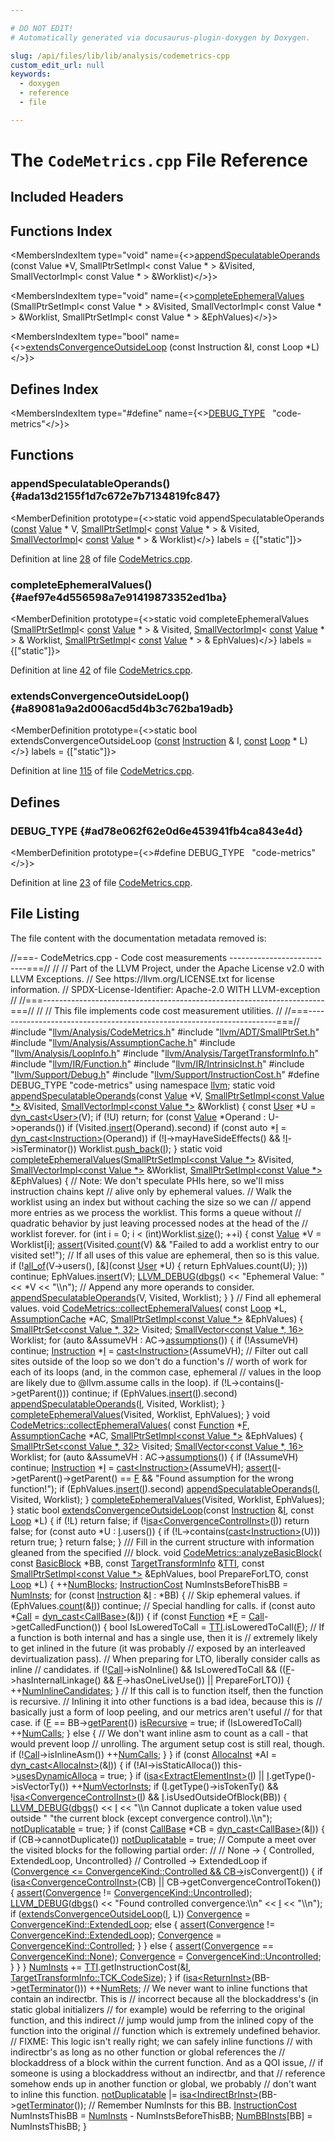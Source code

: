 ```yaml
---

# DO NOT EDIT!
# Automatically generated via docusaurus-plugin-doxygen by Doxygen.

slug: /api/files/lib/lib/analysis/codemetrics-cpp
custom_edit_url: null
keywords:
  - doxygen
  - reference
  - file

---
```





# The `CodeMetrics.cpp` File Reference

<DoxygenPage pluginConfig={pluginConfig}>



## Included Headers

<IncludesList>
<IncludesListItem
  filePath="llvm/Analysis/CodeMetrics.h"
  permalink="/docs/api/files/include/include/llvm/include/llvm/analysis/codemetrics-h"
  isLocal="true" />
<IncludesListItem
  filePath="llvm/ADT/SmallPtrSet.h"
  permalink="/docs/api/files/include/include/llvm/include/llvm/adt/smallptrset-h"
  isLocal="true" />
<IncludesListItem
  filePath="llvm/Analysis/AssumptionCache.h"
  permalink="/docs/api/files/include/include/llvm/include/llvm/analysis/assumptioncache-h"
  isLocal="true" />
<IncludesListItem
  filePath="llvm/Analysis/LoopInfo.h"
  permalink="/docs/api/files/include/include/llvm/include/llvm/analysis/loopinfo-h"
  isLocal="true" />
<IncludesListItem
  filePath="llvm/Analysis/TargetTransformInfo.h"
  permalink="/docs/api/files/include/include/llvm/include/llvm/analysis/targettransforminfo-h"
  isLocal="true" />
<IncludesListItem
  filePath="llvm/IR/Function.h"
  permalink="/docs/api/files/include/include/llvm/include/llvm/ir/function-h"
  isLocal="true" />
<IncludesListItem
  filePath="llvm/IR/IntrinsicInst.h"
  permalink="/docs/api/files/include/include/llvm/include/llvm/ir/intrinsicinst-h"
  isLocal="true" />
<IncludesListItem
  filePath="llvm/Support/Debug.h"
  permalink="/docs/api/files/include/include/llvm/include/llvm/support/debug-h"
  isLocal="true" />
<IncludesListItem
  filePath="llvm/Support/InstructionCost.h"
  permalink="/docs/api/files/include/include/llvm/include/llvm/support/instructioncost-h"
  isLocal="true" />
</IncludesList>

## Functions Index

<MembersIndex>

<MembersIndexItem
  type="void"
  name={<><a href="#ada13d2155f1d7c672e7b7134819fc847">appendSpeculatableOperands</a> (const Value &#42;V, SmallPtrSetImpl&lt; const Value &#42; &gt; &amp;Visited, SmallVectorImpl&lt; const Value &#42; &gt; &amp;Worklist)</>}>
</MembersIndexItem>

<MembersIndexItem
  type="void"
  name={<><a href="#aef97e4d556598a7e91419873352ed1ba">completeEphemeralValues</a> (SmallPtrSetImpl&lt; const Value &#42; &gt; &amp;Visited, SmallVectorImpl&lt; const Value &#42; &gt; &amp;Worklist, SmallPtrSetImpl&lt; const Value &#42; &gt; &amp;EphValues)</>}>
</MembersIndexItem>

<MembersIndexItem
  type="bool"
  name={<><a href="#a89081a9a2d006acd5d4b3c762ba19adb">extendsConvergenceOutsideLoop</a> (const Instruction &amp;I, const Loop &#42;L)</>}>
</MembersIndexItem>

</MembersIndex>

## Defines Index

<MembersIndex>

<MembersIndexItem
  type="#define"
  name={<><a href="#ad78e062f62e0d6e453941fb4ca843e4d">DEBUG&#95;TYPE</a>&nbsp;&nbsp;&nbsp;&quot;code-metrics&quot;</>}>
</MembersIndexItem>

</MembersIndex>


<SectionDefinition>

## Functions

### appendSpeculatableOperands() {#ada13d2155f1d7c672e7b7134819fc847}

<MemberDefinition
  prototype={<>static void appendSpeculatableOperands (<a href="/docs/api/files/lib/lib/target/lib/target/aarch64/aarch64promoteconstant-cpp/#a90f8350fecae261c25be85d38b451bff">const</a> <a href="/docs/api/classes/llvm/value">Value</a> &#42; V, <a href="/docs/api/classes/llvm/smallptrsetimpl">SmallPtrSetImpl</a>&lt; <a href="/docs/api/files/lib/lib/target/lib/target/aarch64/aarch64promoteconstant-cpp/#a90f8350fecae261c25be85d38b451bff">const</a> <a href="/docs/api/classes/llvm/value">Value</a> &#42; &gt; &amp; Visited, <a href="/docs/api/classes/llvm/smallvectorimpl">SmallVectorImpl</a>&lt; <a href="/docs/api/files/lib/lib/target/lib/target/aarch64/aarch64promoteconstant-cpp/#a90f8350fecae261c25be85d38b451bff">const</a> <a href="/docs/api/classes/llvm/value">Value</a> &#42; &gt; &amp; Worklist)</>}
  labels = {["static"]}>

Definition at line <a href="#l00028">28</a> of file <a href="/docs/api/files/lib/lib/analysis/codemetrics-cpp">CodeMetrics.cpp</a>.
</MemberDefinition>

### completeEphemeralValues() {#aef97e4d556598a7e91419873352ed1ba}

<MemberDefinition
  prototype={<>static void completeEphemeralValues (<a href="/docs/api/classes/llvm/smallptrsetimpl">SmallPtrSetImpl</a>&lt; <a href="/docs/api/files/lib/lib/target/lib/target/aarch64/aarch64promoteconstant-cpp/#a90f8350fecae261c25be85d38b451bff">const</a> <a href="/docs/api/classes/llvm/value">Value</a> &#42; &gt; &amp; Visited, <a href="/docs/api/classes/llvm/smallvectorimpl">SmallVectorImpl</a>&lt; <a href="/docs/api/files/lib/lib/target/lib/target/aarch64/aarch64promoteconstant-cpp/#a90f8350fecae261c25be85d38b451bff">const</a> <a href="/docs/api/classes/llvm/value">Value</a> &#42; &gt; &amp; Worklist, <a href="/docs/api/classes/llvm/smallptrsetimpl">SmallPtrSetImpl</a>&lt; <a href="/docs/api/files/lib/lib/target/lib/target/aarch64/aarch64promoteconstant-cpp/#a90f8350fecae261c25be85d38b451bff">const</a> <a href="/docs/api/classes/llvm/value">Value</a> &#42; &gt; &amp; EphValues)</>}
  labels = {["static"]}>

Definition at line <a href="#l00042">42</a> of file <a href="/docs/api/files/lib/lib/analysis/codemetrics-cpp">CodeMetrics.cpp</a>.
</MemberDefinition>

### extendsConvergenceOutsideLoop() {#a89081a9a2d006acd5d4b3c762ba19adb}

<MemberDefinition
  prototype={<>static bool extendsConvergenceOutsideLoop (<a href="/docs/api/files/lib/lib/target/lib/target/aarch64/aarch64promoteconstant-cpp/#a90f8350fecae261c25be85d38b451bff">const</a> <a href="/docs/api/classes/llvm/instruction">Instruction</a> &amp; I, <a href="/docs/api/files/lib/lib/target/lib/target/aarch64/aarch64promoteconstant-cpp/#a90f8350fecae261c25be85d38b451bff">const</a> <a href="/docs/api/classes/llvm/loop">Loop</a> &#42; L)</>}
  labels = {["static"]}>

Definition at line <a href="#l00115">115</a> of file <a href="/docs/api/files/lib/lib/analysis/codemetrics-cpp">CodeMetrics.cpp</a>.
</MemberDefinition>

</SectionDefinition>

<SectionDefinition>

## Defines

### DEBUG&#95;TYPE {#ad78e062f62e0d6e453941fb4ca843e4d}

<MemberDefinition
  prototype={<>#define DEBUG&#95;TYPE&nbsp;&nbsp;&nbsp;&quot;code-metrics&quot;</>}>

Definition at line <a href="#l00023">23</a> of file <a href="/docs/api/files/lib/lib/analysis/codemetrics-cpp">CodeMetrics.cpp</a>.
</MemberDefinition>

</SectionDefinition>

## File Listing

The file content with the documentation metadata removed is:

<ProgramListing>

<Link id="l00001" /><CodeLine lineNumber="1"><span class="doxyHighlightComment">//===- CodeMetrics.cpp - Code cost measurements ---------------------------===//</span></CodeLine>
<Link id="l00002" /><CodeLine lineNumber="2"><span class="doxyHighlightComment">//</span></CodeLine>
<Link id="l00003" /><CodeLine lineNumber="3"><span class="doxyHighlightComment">// Part of the LLVM Project, under the Apache License v2.0 with LLVM Exceptions.</span></CodeLine>
<Link id="l00004" /><CodeLine lineNumber="4"><span class="doxyHighlightComment">// See https://llvm.org/LICENSE.txt for license information.</span></CodeLine>
<Link id="l00005" /><CodeLine lineNumber="5"><span class="doxyHighlightComment">// SPDX-License-Identifier: Apache-2.0 WITH LLVM-exception</span></CodeLine>
<Link id="l00006" /><CodeLine lineNumber="6"><span class="doxyHighlightComment">//</span></CodeLine>
<Link id="l00007" /><CodeLine lineNumber="7"><span class="doxyHighlightComment">//===----------------------------------------------------------------------===//</span></CodeLine>
<Link id="l00008" /><CodeLine lineNumber="8"><span class="doxyHighlightComment">//</span></CodeLine>
<Link id="l00009" /><CodeLine lineNumber="9"><span class="doxyHighlightComment">// This file implements code cost measurement utilities.</span></CodeLine>
<Link id="l00010" /><CodeLine lineNumber="10"><span class="doxyHighlightComment">//</span></CodeLine>
<Link id="l00011" /><CodeLine lineNumber="11"><span class="doxyHighlightComment">//===----------------------------------------------------------------------===//</span></CodeLine>
<Link id="l00012" /><CodeLine lineNumber="12"></CodeLine>
<Link id="l00013" /><CodeLine lineNumber="13"><span class="doxyHighlightPreprocessor">#include &quot;<a href="/docs/api/files/include/include/llvm/include/llvm/analysis/codemetrics-h">llvm/Analysis/CodeMetrics.h</a>&quot;</span></CodeLine>
<Link id="l00014" /><CodeLine lineNumber="14"><span class="doxyHighlightPreprocessor">#include &quot;<a href="/docs/api/files/include/include/llvm/include/llvm/adt/smallptrset-h">llvm/ADT/SmallPtrSet.h</a>&quot;</span></CodeLine>
<Link id="l00015" /><CodeLine lineNumber="15"><span class="doxyHighlightPreprocessor">#include &quot;<a href="/docs/api/files/include/include/llvm/include/llvm/analysis/assumptioncache-h">llvm/Analysis/AssumptionCache.h</a>&quot;</span></CodeLine>
<Link id="l00016" /><CodeLine lineNumber="16"><span class="doxyHighlightPreprocessor">#include &quot;<a href="/docs/api/files/include/include/llvm/include/llvm/analysis/loopinfo-h">llvm/Analysis/LoopInfo.h</a>&quot;</span></CodeLine>
<Link id="l00017" /><CodeLine lineNumber="17"><span class="doxyHighlightPreprocessor">#include &quot;<a href="/docs/api/files/include/include/llvm/include/llvm/analysis/targettransforminfo-h">llvm/Analysis/TargetTransformInfo.h</a>&quot;</span></CodeLine>
<Link id="l00018" /><CodeLine lineNumber="18"><span class="doxyHighlightPreprocessor">#include &quot;<a href="/docs/api/files/include/include/llvm/include/llvm/ir/function-h">llvm/IR/Function.h</a>&quot;</span></CodeLine>
<Link id="l00019" /><CodeLine lineNumber="19"><span class="doxyHighlightPreprocessor">#include &quot;<a href="/docs/api/files/include/include/llvm/include/llvm/ir/intrinsicinst-h">llvm/IR/IntrinsicInst.h</a>&quot;</span></CodeLine>
<Link id="l00020" /><CodeLine lineNumber="20"><span class="doxyHighlightPreprocessor">#include &quot;<a href="/docs/api/files/include/include/llvm/include/llvm/support/debug-h">llvm/Support/Debug.h</a>&quot;</span></CodeLine>
<Link id="l00021" /><CodeLine lineNumber="21"><span class="doxyHighlightPreprocessor">#include &quot;<a href="/docs/api/files/include/include/llvm/include/llvm/support/instructioncost-h">llvm/Support/InstructionCost.h</a>&quot;</span></CodeLine>
<Link id="l00022" /><CodeLine lineNumber="22"></CodeLine>
<Link id="l00023" /><CodeLine lineNumber="23" lineLink="#ad78e062f62e0d6e453941fb4ca843e4d"><span class="doxyHighlightPreprocessor">#define DEBUG&#95;TYPE &quot;code-metrics&quot;</span></CodeLine>
<Link id="l00024" /><CodeLine lineNumber="24"></CodeLine>
<Link id="l00025" /><CodeLine lineNumber="25"><span class="doxyHighlightKeyword">using namespace </span><span class="doxyHighlight"><a href="/docs/api/namespaces/llvm">llvm</a>;</span></CodeLine>
<Link id="l00026" /><CodeLine lineNumber="26"></CodeLine>
<Link id="l00027" /><CodeLine lineNumber="27"><span class="doxyHighlightKeyword">static</span><span class="doxyHighlight"> </span><span class="doxyHighlightKeywordType">void</span></CodeLine>
<Link id="l00028" /><CodeLine lineNumber="28" lineLink="#ada13d2155f1d7c672e7b7134819fc847"><span class="doxyHighlight"><a href="#ada13d2155f1d7c672e7b7134819fc847">appendSpeculatableOperands</a>(</span><span class="doxyHighlightKeyword">const</span><span class="doxyHighlight"> <a href="/docs/api/classes/llvm/value">Value</a> &#42;V,</span></CodeLine>
<Link id="l00029" /><CodeLine lineNumber="29"><span class="doxyHighlight">                           <a href="/docs/api/classes/llvm/smallptrsetimpl">SmallPtrSetImpl&lt;const Value &#42;&gt;</a> &amp;Visited,</span></CodeLine>
<Link id="l00030" /><CodeLine lineNumber="30"><span class="doxyHighlight">                           <a href="/docs/api/classes/llvm/smallvectorimpl">SmallVectorImpl&lt;const Value &#42;&gt;</a> &amp;Worklist) &#123;</span></CodeLine>
<Link id="l00031" /><CodeLine lineNumber="31"><span class="doxyHighlight">  </span><span class="doxyHighlightKeyword">const</span><span class="doxyHighlight"> <a href="/docs/api/classes/llvm/user">User</a> &#42;U = <a href="/docs/api/namespaces/llvm/#a22eeee01734061ac1b31ccd994c49eef">dyn&#95;cast&lt;User&gt;</a>(V);</span></CodeLine>
<Link id="l00032" /><CodeLine lineNumber="32"><span class="doxyHighlight">  </span><span class="doxyHighlightKeywordFlow">if</span><span class="doxyHighlight"> (!U)</span></CodeLine>
<Link id="l00033" /><CodeLine lineNumber="33"><span class="doxyHighlight">    </span><span class="doxyHighlightKeywordFlow">return</span><span class="doxyHighlight">;</span></CodeLine>
<Link id="l00034" /><CodeLine lineNumber="34"></CodeLine>
<Link id="l00035" /><CodeLine lineNumber="35"><span class="doxyHighlight">  </span><span class="doxyHighlightKeywordFlow">for</span><span class="doxyHighlight"> (</span><span class="doxyHighlightKeyword">const</span><span class="doxyHighlight"> <a href="/docs/api/classes/llvm/value">Value</a> &#42;Operand : U-&gt;operands())</span></CodeLine>
<Link id="l00036" /><CodeLine lineNumber="36"><span class="doxyHighlight">    </span><span class="doxyHighlightKeywordFlow">if</span><span class="doxyHighlight"> (Visited.<a href="/docs/api/classes/llvm/smallptrsetimpl/#a9d834ae3da8c62c2b668dada51335eb0">insert</a>(Operand).second)</span></CodeLine>
<Link id="l00037" /><CodeLine lineNumber="37"><span class="doxyHighlight">      </span><span class="doxyHighlightKeywordFlow">if</span><span class="doxyHighlight"> (</span><span class="doxyHighlightKeyword">const</span><span class="doxyHighlight"> </span><span class="doxyHighlightKeyword">auto</span><span class="doxyHighlight"> &#42;<a href="/docs/api/files/lib/lib/support/md5-cpp/#ac0eafdc9ee161b71e7af98af736952fd">I</a> = <a href="/docs/api/namespaces/llvm/#a22eeee01734061ac1b31ccd994c49eef">dyn&#95;cast&lt;Instruction&gt;</a>(Operand))</span></CodeLine>
<Link id="l00038" /><CodeLine lineNumber="38"><span class="doxyHighlight">        </span><span class="doxyHighlightKeywordFlow">if</span><span class="doxyHighlight"> (!<a href="/docs/api/files/lib/lib/support/md5-cpp/#ac0eafdc9ee161b71e7af98af736952fd">I</a>-&gt;mayHaveSideEffects() &amp;&amp; !<a href="/docs/api/files/lib/lib/support/md5-cpp/#ac0eafdc9ee161b71e7af98af736952fd">I</a>-&gt;isTerminator())</span></CodeLine>
<Link id="l00039" /><CodeLine lineNumber="39"><span class="doxyHighlight">          Worklist.<a href="/docs/api/classes/llvm/smallvectortemplatebase/#af42bfbc067df27c19ee2fc859df58799">push&#95;back</a>(<a href="/docs/api/files/lib/lib/support/md5-cpp/#ac0eafdc9ee161b71e7af98af736952fd">I</a>);</span></CodeLine>
<Link id="l00040" /><CodeLine lineNumber="40"><span class="doxyHighlight">&#125;</span></CodeLine>
<Link id="l00041" /><CodeLine lineNumber="41"></CodeLine>
<Link id="l00042" /><CodeLine lineNumber="42" lineLink="#aef97e4d556598a7e91419873352ed1ba"><span class="doxyHighlightKeyword">static</span><span class="doxyHighlight"> </span><span class="doxyHighlightKeywordType">void</span><span class="doxyHighlight"> <a href="#aef97e4d556598a7e91419873352ed1ba">completeEphemeralValues</a>(<a href="/docs/api/classes/llvm/smallptrsetimpl">SmallPtrSetImpl&lt;const Value &#42;&gt;</a> &amp;Visited,</span></CodeLine>
<Link id="l00043" /><CodeLine lineNumber="43"><span class="doxyHighlight">                                    <a href="/docs/api/classes/llvm/smallvectorimpl">SmallVectorImpl&lt;const Value &#42;&gt;</a> &amp;Worklist,</span></CodeLine>
<Link id="l00044" /><CodeLine lineNumber="44"><span class="doxyHighlight">                                    <a href="/docs/api/classes/llvm/smallptrsetimpl">SmallPtrSetImpl&lt;const Value &#42;&gt;</a> &amp;EphValues) &#123;</span></CodeLine>
<Link id="l00045" /><CodeLine lineNumber="45"><span class="doxyHighlight">  </span><span class="doxyHighlightComment">// Note: We don&#39;t speculate PHIs here, so we&#39;ll miss instruction chains kept</span></CodeLine>
<Link id="l00046" /><CodeLine lineNumber="46"><span class="doxyHighlight">  </span><span class="doxyHighlightComment">// alive only by ephemeral values.</span></CodeLine>
<Link id="l00047" /><CodeLine lineNumber="47"></CodeLine>
<Link id="l00048" /><CodeLine lineNumber="48"><span class="doxyHighlight">  </span><span class="doxyHighlightComment">// Walk the worklist using an index but without caching the size so we can</span></CodeLine>
<Link id="l00049" /><CodeLine lineNumber="49"><span class="doxyHighlight">  </span><span class="doxyHighlightComment">// append more entries as we process the worklist. This forms a queue without</span></CodeLine>
<Link id="l00050" /><CodeLine lineNumber="50"><span class="doxyHighlight">  </span><span class="doxyHighlightComment">// quadratic behavior by just leaving processed nodes at the head of the</span></CodeLine>
<Link id="l00051" /><CodeLine lineNumber="51"><span class="doxyHighlight">  </span><span class="doxyHighlightComment">// worklist forever.</span></CodeLine>
<Link id="l00052" /><CodeLine lineNumber="52"><span class="doxyHighlight">  </span><span class="doxyHighlightKeywordFlow">for</span><span class="doxyHighlight"> (</span><span class="doxyHighlightKeywordType">int</span><span class="doxyHighlight"> i = 0; i &lt; (int)Worklist.<a href="/docs/api/classes/llvm/smallvectortemplatecommon/#a1c479a8c434377c2b8cb056bdfdfc201">size</a>(); ++i) &#123;</span></CodeLine>
<Link id="l00053" /><CodeLine lineNumber="53"><span class="doxyHighlight">    </span><span class="doxyHighlightKeyword">const</span><span class="doxyHighlight"> <a href="/docs/api/classes/llvm/value">Value</a> &#42;V = Worklist&#91;i&#93;;</span></CodeLine>
<Link id="l00054" /><CodeLine lineNumber="54"></CodeLine>
<Link id="l00055" /><CodeLine lineNumber="55"><span class="doxyHighlight">    <a href="/docs/api/files/lib/lib/target/lib/target/amdgpu/silowercontrolflow-cpp/#a4868c5d81c5ccc98c47aeab6244346a0">assert</a>(Visited.<a href="/docs/api/classes/llvm/smallptrsetimpl/#a1f475b0df44ebd7169e720fa1bf9169e">count</a>(V) &amp;&amp;</span></CodeLine>
<Link id="l00056" /><CodeLine lineNumber="56"><span class="doxyHighlight">           </span><span class="doxyHighlightStringLiteral">&quot;Failed to add a worklist entry to our visited set!&quot;</span><span class="doxyHighlight">);</span></CodeLine>
<Link id="l00057" /><CodeLine lineNumber="57"></CodeLine>
<Link id="l00058" /><CodeLine lineNumber="58"><span class="doxyHighlight">    </span><span class="doxyHighlightComment">// If all uses of this value are ephemeral, then so is this value.</span></CodeLine>
<Link id="l00059" /><CodeLine lineNumber="59"><span class="doxyHighlight">    </span><span class="doxyHighlightKeywordFlow">if</span><span class="doxyHighlight"> (!<a href="/docs/api/namespaces/llvm/#a0d10fe510ced2849a8074fe81e5d04ce">all&#95;of</a>(V-&gt;users(), &#91;&amp;&#93;(</span><span class="doxyHighlightKeyword">const</span><span class="doxyHighlight"> <a href="/docs/api/classes/llvm/user">User</a> &#42;U) &#123; return EphValues.count(U); &#125;))</span></CodeLine>
<Link id="l00060" /><CodeLine lineNumber="60"><span class="doxyHighlight">      </span><span class="doxyHighlightKeywordFlow">continue</span><span class="doxyHighlight">;</span></CodeLine>
<Link id="l00061" /><CodeLine lineNumber="61"></CodeLine>
<Link id="l00062" /><CodeLine lineNumber="62"><span class="doxyHighlight">    EphValues.<a href="/docs/api/classes/llvm/smallptrsetimpl/#a9d834ae3da8c62c2b668dada51335eb0">insert</a>(V);</span></CodeLine>
<Link id="l00063" /><CodeLine lineNumber="63"><span class="doxyHighlight">    <a href="/docs/api/files/include/include/llvm/include/llvm/support/debug-h/#a196897517069dda1bdb549e24468f7d7">LLVM&#95;DEBUG</a>(<a href="/docs/api/namespaces/llvm/#a7c46c742c31be54870e2038048e6b391">dbgs</a>() &lt;&lt; </span><span class="doxyHighlightStringLiteral">&quot;Ephemeral Value: &quot;</span><span class="doxyHighlight"> &lt;&lt; &#42;V &lt;&lt; </span><span class="doxyHighlightStringLiteral">&quot;\\n&quot;</span><span class="doxyHighlight">);</span></CodeLine>
<Link id="l00064" /><CodeLine lineNumber="64"></CodeLine>
<Link id="l00065" /><CodeLine lineNumber="65"><span class="doxyHighlight">    </span><span class="doxyHighlightComment">// Append any more operands to consider.</span></CodeLine>
<Link id="l00066" /><CodeLine lineNumber="66"><span class="doxyHighlight">    <a href="#ada13d2155f1d7c672e7b7134819fc847">appendSpeculatableOperands</a>(V, Visited, Worklist);</span></CodeLine>
<Link id="l00067" /><CodeLine lineNumber="67"><span class="doxyHighlight">  &#125;</span></CodeLine>
<Link id="l00068" /><CodeLine lineNumber="68"><span class="doxyHighlight">&#125;</span></CodeLine>
<Link id="l00069" /><CodeLine lineNumber="69"></CodeLine>
<Link id="l00070" /><CodeLine lineNumber="70"><span class="doxyHighlightComment">// Find all ephemeral values.</span></CodeLine>
<Link id="l00071" /><CodeLine lineNumber="71" lineLink="/docs/api/structs/llvm/codemetrics/#a7e174506b52ad46ea1f746a7f727d999"><span class="doxyHighlightKeywordType">void</span><span class="doxyHighlight"> <a href="/docs/api/structs/llvm/codemetrics/#a7e174506b52ad46ea1f746a7f727d999">CodeMetrics::collectEphemeralValues</a>(</span></CodeLine>
<Link id="l00072" /><CodeLine lineNumber="72"><span class="doxyHighlight">    </span><span class="doxyHighlightKeyword">const</span><span class="doxyHighlight"> <a href="/docs/api/classes/llvm/loop">Loop</a> &#42;L, <a href="/docs/api/classes/llvm/assumptioncache">AssumptionCache</a> &#42;AC,</span></CodeLine>
<Link id="l00073" /><CodeLine lineNumber="73"><span class="doxyHighlight">    <a href="/docs/api/classes/llvm/smallptrsetimpl">SmallPtrSetImpl&lt;const Value &#42;&gt;</a> &amp;EphValues) &#123;</span></CodeLine>
<Link id="l00074" /><CodeLine lineNumber="74"><span class="doxyHighlight">  <a href="/docs/api/classes/llvm/smallptrset">SmallPtrSet&lt;const Value &#42;, 32&gt;</a> Visited;</span></CodeLine>
<Link id="l00075" /><CodeLine lineNumber="75"><span class="doxyHighlight">  <a href="/docs/api/classes/llvm/smallvector">SmallVector&lt;const Value &#42;, 16&gt;</a> Worklist;</span></CodeLine>
<Link id="l00076" /><CodeLine lineNumber="76"></CodeLine>
<Link id="l00077" /><CodeLine lineNumber="77"><span class="doxyHighlight">  </span><span class="doxyHighlightKeywordFlow">for</span><span class="doxyHighlight"> (</span><span class="doxyHighlightKeyword">auto</span><span class="doxyHighlight"> &amp;AssumeVH : AC-&gt;<a href="/docs/api/classes/llvm/assumptioncache/#a6bc4a01d7ae02545172aaee110d4a01c">assumptions</a>()) &#123;</span></CodeLine>
<Link id="l00078" /><CodeLine lineNumber="78"><span class="doxyHighlight">    </span><span class="doxyHighlightKeywordFlow">if</span><span class="doxyHighlight"> (!AssumeVH)</span></CodeLine>
<Link id="l00079" /><CodeLine lineNumber="79"><span class="doxyHighlight">      </span><span class="doxyHighlightKeywordFlow">continue</span><span class="doxyHighlight">;</span></CodeLine>
<Link id="l00080" /><CodeLine lineNumber="80"><span class="doxyHighlight">    <a href="/docs/api/classes/llvm/instruction">Instruction</a> &#42;<a href="/docs/api/files/lib/lib/support/md5-cpp/#ac0eafdc9ee161b71e7af98af736952fd">I</a> = <a href="/docs/api/namespaces/llvm/#ac4fc845f5ed92de63cd4474f128f5fc5">cast&lt;Instruction&gt;</a>(AssumeVH);</span></CodeLine>
<Link id="l00081" /><CodeLine lineNumber="81"></CodeLine>
<Link id="l00082" /><CodeLine lineNumber="82"><span class="doxyHighlight">    </span><span class="doxyHighlightComment">// Filter out call sites outside of the loop so we don&#39;t do a function&#39;s</span></CodeLine>
<Link id="l00083" /><CodeLine lineNumber="83"><span class="doxyHighlight">    </span><span class="doxyHighlightComment">// worth of work for each of its loops (and, in the common case, ephemeral</span></CodeLine>
<Link id="l00084" /><CodeLine lineNumber="84"><span class="doxyHighlight">    </span><span class="doxyHighlightComment">// values in the loop are likely due to @llvm.assume calls in the loop).</span></CodeLine>
<Link id="l00085" /><CodeLine lineNumber="85"><span class="doxyHighlight">    </span><span class="doxyHighlightKeywordFlow">if</span><span class="doxyHighlight"> (!L-&gt;contains(<a href="/docs/api/files/lib/lib/support/md5-cpp/#ac0eafdc9ee161b71e7af98af736952fd">I</a>-&gt;getParent()))</span></CodeLine>
<Link id="l00086" /><CodeLine lineNumber="86"><span class="doxyHighlight">      </span><span class="doxyHighlightKeywordFlow">continue</span><span class="doxyHighlight">;</span></CodeLine>
<Link id="l00087" /><CodeLine lineNumber="87"></CodeLine>
<Link id="l00088" /><CodeLine lineNumber="88"><span class="doxyHighlight">    </span><span class="doxyHighlightKeywordFlow">if</span><span class="doxyHighlight"> (EphValues.<a href="/docs/api/classes/llvm/smallptrsetimpl/#a9d834ae3da8c62c2b668dada51335eb0">insert</a>(<a href="/docs/api/files/lib/lib/support/md5-cpp/#ac0eafdc9ee161b71e7af98af736952fd">I</a>).second)</span></CodeLine>
<Link id="l00089" /><CodeLine lineNumber="89"><span class="doxyHighlight">      <a href="#ada13d2155f1d7c672e7b7134819fc847">appendSpeculatableOperands</a>(<a href="/docs/api/files/lib/lib/support/md5-cpp/#ac0eafdc9ee161b71e7af98af736952fd">I</a>, Visited, Worklist);</span></CodeLine>
<Link id="l00090" /><CodeLine lineNumber="90"><span class="doxyHighlight">  &#125;</span></CodeLine>
<Link id="l00091" /><CodeLine lineNumber="91"></CodeLine>
<Link id="l00092" /><CodeLine lineNumber="92"><span class="doxyHighlight">  <a href="#aef97e4d556598a7e91419873352ed1ba">completeEphemeralValues</a>(Visited, Worklist, EphValues);</span></CodeLine>
<Link id="l00093" /><CodeLine lineNumber="93"><span class="doxyHighlight">&#125;</span></CodeLine>
<Link id="l00094" /><CodeLine lineNumber="94"></CodeLine>
<Link id="l00095" /><CodeLine lineNumber="95" lineLink="/docs/api/structs/llvm/codemetrics/#a12fe141dcc45d0acb90cd466649ae556"><span class="doxyHighlightKeywordType">void</span><span class="doxyHighlight"> <a href="/docs/api/structs/llvm/codemetrics/#a7e174506b52ad46ea1f746a7f727d999">CodeMetrics::collectEphemeralValues</a>(</span></CodeLine>
<Link id="l00096" /><CodeLine lineNumber="96"><span class="doxyHighlight">    </span><span class="doxyHighlightKeyword">const</span><span class="doxyHighlight"> <a href="/docs/api/classes/llvm/function">Function</a> &#42;<a href="/docs/api/files/lib/lib/support/md5-cpp/#a96d73bbd7af15cb1fc38c3f4a3bd82e9">F</a>, <a href="/docs/api/classes/llvm/assumptioncache">AssumptionCache</a> &#42;AC,</span></CodeLine>
<Link id="l00097" /><CodeLine lineNumber="97"><span class="doxyHighlight">    <a href="/docs/api/classes/llvm/smallptrsetimpl">SmallPtrSetImpl&lt;const Value &#42;&gt;</a> &amp;EphValues) &#123;</span></CodeLine>
<Link id="l00098" /><CodeLine lineNumber="98"><span class="doxyHighlight">  <a href="/docs/api/classes/llvm/smallptrset">SmallPtrSet&lt;const Value &#42;, 32&gt;</a> Visited;</span></CodeLine>
<Link id="l00099" /><CodeLine lineNumber="99"><span class="doxyHighlight">  <a href="/docs/api/classes/llvm/smallvector">SmallVector&lt;const Value &#42;, 16&gt;</a> Worklist;</span></CodeLine>
<Link id="l00100" /><CodeLine lineNumber="100"></CodeLine>
<Link id="l00101" /><CodeLine lineNumber="101"><span class="doxyHighlight">  </span><span class="doxyHighlightKeywordFlow">for</span><span class="doxyHighlight"> (</span><span class="doxyHighlightKeyword">auto</span><span class="doxyHighlight"> &amp;AssumeVH : AC-&gt;<a href="/docs/api/classes/llvm/assumptioncache/#a6bc4a01d7ae02545172aaee110d4a01c">assumptions</a>()) &#123;</span></CodeLine>
<Link id="l00102" /><CodeLine lineNumber="102"><span class="doxyHighlight">    </span><span class="doxyHighlightKeywordFlow">if</span><span class="doxyHighlight"> (!AssumeVH)</span></CodeLine>
<Link id="l00103" /><CodeLine lineNumber="103"><span class="doxyHighlight">      </span><span class="doxyHighlightKeywordFlow">continue</span><span class="doxyHighlight">;</span></CodeLine>
<Link id="l00104" /><CodeLine lineNumber="104"><span class="doxyHighlight">    <a href="/docs/api/classes/llvm/instruction">Instruction</a> &#42;<a href="/docs/api/files/lib/lib/support/md5-cpp/#ac0eafdc9ee161b71e7af98af736952fd">I</a> = <a href="/docs/api/namespaces/llvm/#ac4fc845f5ed92de63cd4474f128f5fc5">cast&lt;Instruction&gt;</a>(AssumeVH);</span></CodeLine>
<Link id="l00105" /><CodeLine lineNumber="105"><span class="doxyHighlight">    <a href="/docs/api/files/lib/lib/target/lib/target/amdgpu/silowercontrolflow-cpp/#a4868c5d81c5ccc98c47aeab6244346a0">assert</a>(<a href="/docs/api/files/lib/lib/support/md5-cpp/#ac0eafdc9ee161b71e7af98af736952fd">I</a>-&gt;getParent()-&gt;getParent() == <a href="/docs/api/files/lib/lib/support/md5-cpp/#a96d73bbd7af15cb1fc38c3f4a3bd82e9">F</a> &amp;&amp;</span></CodeLine>
<Link id="l00106" /><CodeLine lineNumber="106"><span class="doxyHighlight">           </span><span class="doxyHighlightStringLiteral">&quot;Found assumption for the wrong function!&quot;</span><span class="doxyHighlight">);</span></CodeLine>
<Link id="l00107" /><CodeLine lineNumber="107"></CodeLine>
<Link id="l00108" /><CodeLine lineNumber="108"><span class="doxyHighlight">    </span><span class="doxyHighlightKeywordFlow">if</span><span class="doxyHighlight"> (EphValues.<a href="/docs/api/classes/llvm/smallptrsetimpl/#a9d834ae3da8c62c2b668dada51335eb0">insert</a>(<a href="/docs/api/files/lib/lib/support/md5-cpp/#ac0eafdc9ee161b71e7af98af736952fd">I</a>).second)</span></CodeLine>
<Link id="l00109" /><CodeLine lineNumber="109"><span class="doxyHighlight">      <a href="#ada13d2155f1d7c672e7b7134819fc847">appendSpeculatableOperands</a>(<a href="/docs/api/files/lib/lib/support/md5-cpp/#ac0eafdc9ee161b71e7af98af736952fd">I</a>, Visited, Worklist);</span></CodeLine>
<Link id="l00110" /><CodeLine lineNumber="110"><span class="doxyHighlight">  &#125;</span></CodeLine>
<Link id="l00111" /><CodeLine lineNumber="111"></CodeLine>
<Link id="l00112" /><CodeLine lineNumber="112"><span class="doxyHighlight">  <a href="#aef97e4d556598a7e91419873352ed1ba">completeEphemeralValues</a>(Visited, Worklist, EphValues);</span></CodeLine>
<Link id="l00113" /><CodeLine lineNumber="113"><span class="doxyHighlight">&#125;</span></CodeLine>
<Link id="l00114" /><CodeLine lineNumber="114"></CodeLine>
<Link id="l00115" /><CodeLine lineNumber="115" lineLink="#a89081a9a2d006acd5d4b3c762ba19adb"><span class="doxyHighlightKeyword">static</span><span class="doxyHighlight"> </span><span class="doxyHighlightKeywordType">bool</span><span class="doxyHighlight"> <a href="#a89081a9a2d006acd5d4b3c762ba19adb">extendsConvergenceOutsideLoop</a>(</span><span class="doxyHighlightKeyword">const</span><span class="doxyHighlight"> <a href="/docs/api/classes/llvm/instruction">Instruction</a> &amp;<a href="/docs/api/files/lib/lib/support/md5-cpp/#ac0eafdc9ee161b71e7af98af736952fd">I</a>, </span><span class="doxyHighlightKeyword">const</span><span class="doxyHighlight"> <a href="/docs/api/classes/llvm/loop">Loop</a> &#42;L) &#123;</span></CodeLine>
<Link id="l00116" /><CodeLine lineNumber="116"><span class="doxyHighlight">  </span><span class="doxyHighlightKeywordFlow">if</span><span class="doxyHighlight"> (!L)</span></CodeLine>
<Link id="l00117" /><CodeLine lineNumber="117"><span class="doxyHighlight">    </span><span class="doxyHighlightKeywordFlow">return</span><span class="doxyHighlight"> </span><span class="doxyHighlightKeyword">false</span><span class="doxyHighlight">;</span></CodeLine>
<Link id="l00118" /><CodeLine lineNumber="118"><span class="doxyHighlight">  </span><span class="doxyHighlightKeywordFlow">if</span><span class="doxyHighlight"> (!<a href="/docs/api/namespaces/llvm/#a92ca992e52dddc420f4b069cae06dfbe">isa&lt;ConvergenceControlInst&gt;</a>(<a href="/docs/api/files/lib/lib/support/md5-cpp/#ac0eafdc9ee161b71e7af98af736952fd">I</a>))</span></CodeLine>
<Link id="l00119" /><CodeLine lineNumber="119"><span class="doxyHighlight">    </span><span class="doxyHighlightKeywordFlow">return</span><span class="doxyHighlight"> </span><span class="doxyHighlightKeyword">false</span><span class="doxyHighlight">;</span></CodeLine>
<Link id="l00120" /><CodeLine lineNumber="120"><span class="doxyHighlight">  </span><span class="doxyHighlightKeywordFlow">for</span><span class="doxyHighlight"> (</span><span class="doxyHighlightKeyword">const</span><span class="doxyHighlight"> </span><span class="doxyHighlightKeyword">auto</span><span class="doxyHighlight"> &#42;U : <a href="/docs/api/files/lib/lib/support/md5-cpp/#ac0eafdc9ee161b71e7af98af736952fd">I</a>.users()) &#123;</span></CodeLine>
<Link id="l00121" /><CodeLine lineNumber="121"><span class="doxyHighlight">    </span><span class="doxyHighlightKeywordFlow">if</span><span class="doxyHighlight"> (!L-&gt;contains(<a href="/docs/api/namespaces/llvm/#ac4fc845f5ed92de63cd4474f128f5fc5">cast&lt;Instruction&gt;</a>(U)))</span></CodeLine>
<Link id="l00122" /><CodeLine lineNumber="122"><span class="doxyHighlight">      </span><span class="doxyHighlightKeywordFlow">return</span><span class="doxyHighlight"> </span><span class="doxyHighlightKeyword">true</span><span class="doxyHighlight">;</span></CodeLine>
<Link id="l00123" /><CodeLine lineNumber="123"><span class="doxyHighlight">  &#125;</span></CodeLine>
<Link id="l00124" /><CodeLine lineNumber="124"><span class="doxyHighlight">  </span><span class="doxyHighlightKeywordFlow">return</span><span class="doxyHighlight"> </span><span class="doxyHighlightKeyword">false</span><span class="doxyHighlight">;</span></CodeLine>
<Link id="l00125" /><CodeLine lineNumber="125"><span class="doxyHighlight">&#125;</span></CodeLine>
<Link id="l00126" /><CodeLine lineNumber="126"></CodeLine>
<Link id="l00127" /><CodeLine lineNumber="127"><span class="doxyHighlightComment">/// Fill in the current structure with information gleaned from the specified</span></CodeLine>
<Link id="l00128" /><CodeLine lineNumber="128"><span class="doxyHighlightComment">/// block.</span></CodeLine>
<Link id="l00129" /><CodeLine lineNumber="129" lineLink="/docs/api/structs/llvm/codemetrics/#a994ac02d488546e86aeb825e0ea88059"><span class="doxyHighlightKeywordType">void</span><span class="doxyHighlight"> <a href="/docs/api/structs/llvm/codemetrics/#a994ac02d488546e86aeb825e0ea88059">CodeMetrics::analyzeBasicBlock</a>(</span></CodeLine>
<Link id="l00130" /><CodeLine lineNumber="130"><span class="doxyHighlight">    </span><span class="doxyHighlightKeyword">const</span><span class="doxyHighlight"> <a href="/docs/api/classes/llvm/basicblock">BasicBlock</a> &#42;BB, </span><span class="doxyHighlightKeyword">const</span><span class="doxyHighlight"> <a href="/docs/api/classes/llvm/targettransforminfo">TargetTransformInfo</a> &amp;<a href="/docs/api/namespaces/llvm/#aa0d69e81725c10fa5407f0bf34462068">TTI</a>,</span></CodeLine>
<Link id="l00131" /><CodeLine lineNumber="131"><span class="doxyHighlight">    </span><span class="doxyHighlightKeyword">const</span><span class="doxyHighlight"> <a href="/docs/api/classes/llvm/smallptrsetimpl">SmallPtrSetImpl&lt;const Value &#42;&gt;</a> &amp;EphValues, </span><span class="doxyHighlightKeywordType">bool</span><span class="doxyHighlight"> PrepareForLTO,</span></CodeLine>
<Link id="l00132" /><CodeLine lineNumber="132"><span class="doxyHighlight">    </span><span class="doxyHighlightKeyword">const</span><span class="doxyHighlight"> <a href="/docs/api/classes/llvm/loop">Loop</a> &#42;L) &#123;</span></CodeLine>
<Link id="l00133" /><CodeLine lineNumber="133"><span class="doxyHighlight">  ++<a href="/docs/api/structs/llvm/codemetrics/#a3187063809f27321f9126b0aa0086ce7">NumBlocks</a>;</span></CodeLine>
<Link id="l00134" /><CodeLine lineNumber="134"><span class="doxyHighlight">  <a href="/docs/api/classes/llvm/instructioncost">InstructionCost</a> NumInstsBeforeThisBB = <a href="/docs/api/structs/llvm/codemetrics/#ae0c34d2d9e5ea7c30caf329b1477054a">NumInsts</a>;</span></CodeLine>
<Link id="l00135" /><CodeLine lineNumber="135"><span class="doxyHighlight">  </span><span class="doxyHighlightKeywordFlow">for</span><span class="doxyHighlight"> (</span><span class="doxyHighlightKeyword">const</span><span class="doxyHighlight"> <a href="/docs/api/classes/llvm/instruction">Instruction</a> &amp;<a href="/docs/api/files/lib/lib/support/md5-cpp/#ac0eafdc9ee161b71e7af98af736952fd">I</a> : &#42;BB) &#123;</span></CodeLine>
<Link id="l00136" /><CodeLine lineNumber="136"><span class="doxyHighlight">    </span><span class="doxyHighlightComment">// Skip ephemeral values.</span></CodeLine>
<Link id="l00137" /><CodeLine lineNumber="137"><span class="doxyHighlight">    </span><span class="doxyHighlightKeywordFlow">if</span><span class="doxyHighlight"> (EphValues.<a href="/docs/api/classes/llvm/smallptrsetimpl/#a1f475b0df44ebd7169e720fa1bf9169e">count</a>(&amp;<a href="/docs/api/files/lib/lib/support/md5-cpp/#ac0eafdc9ee161b71e7af98af736952fd">I</a>))</span></CodeLine>
<Link id="l00138" /><CodeLine lineNumber="138"><span class="doxyHighlight">      </span><span class="doxyHighlightKeywordFlow">continue</span><span class="doxyHighlight">;</span></CodeLine>
<Link id="l00139" /><CodeLine lineNumber="139"></CodeLine>
<Link id="l00140" /><CodeLine lineNumber="140"><span class="doxyHighlight">    </span><span class="doxyHighlightComment">// Special handling for calls.</span></CodeLine>
<Link id="l00141" /><CodeLine lineNumber="141"><span class="doxyHighlight">    </span><span class="doxyHighlightKeywordFlow">if</span><span class="doxyHighlight"> (</span><span class="doxyHighlightKeyword">const</span><span class="doxyHighlight"> </span><span class="doxyHighlightKeyword">auto</span><span class="doxyHighlight"> &#42;<a href="/docs/api/groups/arcopt/#ga9c9cf6ad55eb23d77d083a184e416c09">Call</a> = <a href="/docs/api/namespaces/llvm/#a22eeee01734061ac1b31ccd994c49eef">dyn&#95;cast&lt;CallBase&gt;</a>(&amp;<a href="/docs/api/files/lib/lib/support/md5-cpp/#ac0eafdc9ee161b71e7af98af736952fd">I</a>)) &#123;</span></CodeLine>
<Link id="l00142" /><CodeLine lineNumber="142"><span class="doxyHighlight">      </span><span class="doxyHighlightKeywordFlow">if</span><span class="doxyHighlight"> (</span><span class="doxyHighlightKeyword">const</span><span class="doxyHighlight"> <a href="/docs/api/classes/llvm/function">Function</a> &#42;<a href="/docs/api/files/lib/lib/support/md5-cpp/#a96d73bbd7af15cb1fc38c3f4a3bd82e9">F</a> = <a href="/docs/api/groups/arcopt/#ga9c9cf6ad55eb23d77d083a184e416c09">Call</a>-&gt;getCalledFunction()) &#123;</span></CodeLine>
<Link id="l00143" /><CodeLine lineNumber="143"><span class="doxyHighlight">        </span><span class="doxyHighlightKeywordType">bool</span><span class="doxyHighlight"> IsLoweredToCall = <a href="/docs/api/namespaces/llvm/#aa0d69e81725c10fa5407f0bf34462068">TTI</a>.isLoweredToCall(<a href="/docs/api/files/lib/lib/support/md5-cpp/#a96d73bbd7af15cb1fc38c3f4a3bd82e9">F</a>);</span></CodeLine>
<Link id="l00144" /><CodeLine lineNumber="144"><span class="doxyHighlight">        </span><span class="doxyHighlightComment">// If a function is both internal and has a single use, then it is</span></CodeLine>
<Link id="l00145" /><CodeLine lineNumber="145"><span class="doxyHighlight">        </span><span class="doxyHighlightComment">// extremely likely to get inlined in the future (it was probably</span></CodeLine>
<Link id="l00146" /><CodeLine lineNumber="146"><span class="doxyHighlight">        </span><span class="doxyHighlightComment">// exposed by an interleaved devirtualization pass).</span></CodeLine>
<Link id="l00147" /><CodeLine lineNumber="147"><span class="doxyHighlight">        </span><span class="doxyHighlightComment">// When preparing for LTO, liberally consider calls as inline</span></CodeLine>
<Link id="l00148" /><CodeLine lineNumber="148"><span class="doxyHighlight">        </span><span class="doxyHighlightComment">// candidates.</span></CodeLine>
<Link id="l00149" /><CodeLine lineNumber="149"><span class="doxyHighlight">        </span><span class="doxyHighlightKeywordFlow">if</span><span class="doxyHighlight"> (!<a href="/docs/api/groups/arcopt/#ga9c9cf6ad55eb23d77d083a184e416c09">Call</a>-&gt;isNoInline() &amp;&amp; IsLoweredToCall &amp;&amp;</span></CodeLine>
<Link id="l00150" /><CodeLine lineNumber="150"><span class="doxyHighlight">            ((<a href="/docs/api/files/lib/lib/support/md5-cpp/#a96d73bbd7af15cb1fc38c3f4a3bd82e9">F</a>-&gt;hasInternalLinkage() &amp;&amp; <a href="/docs/api/files/lib/lib/support/md5-cpp/#a96d73bbd7af15cb1fc38c3f4a3bd82e9">F</a>-&gt;hasOneLiveUse()) ||</span></CodeLine>
<Link id="l00151" /><CodeLine lineNumber="151"><span class="doxyHighlight">             PrepareForLTO)) &#123;</span></CodeLine>
<Link id="l00152" /><CodeLine lineNumber="152"><span class="doxyHighlight">          ++<a href="/docs/api/structs/llvm/codemetrics/#a698507b39819ac7f07dac62cdf0f78ab">NumInlineCandidates</a>;</span></CodeLine>
<Link id="l00153" /><CodeLine lineNumber="153"><span class="doxyHighlight">        &#125;</span></CodeLine>
<Link id="l00154" /><CodeLine lineNumber="154"></CodeLine>
<Link id="l00155" /><CodeLine lineNumber="155"><span class="doxyHighlight">        </span><span class="doxyHighlightComment">// If this call is to function itself, then the function is recursive.</span></CodeLine>
<Link id="l00156" /><CodeLine lineNumber="156"><span class="doxyHighlight">        </span><span class="doxyHighlightComment">// Inlining it into other functions is a bad idea, because this is</span></CodeLine>
<Link id="l00157" /><CodeLine lineNumber="157"><span class="doxyHighlight">        </span><span class="doxyHighlightComment">// basically just a form of loop peeling, and our metrics aren&#39;t useful</span></CodeLine>
<Link id="l00158" /><CodeLine lineNumber="158"><span class="doxyHighlight">        </span><span class="doxyHighlightComment">// for that case.</span></CodeLine>
<Link id="l00159" /><CodeLine lineNumber="159"><span class="doxyHighlight">        </span><span class="doxyHighlightKeywordFlow">if</span><span class="doxyHighlight"> (<a href="/docs/api/files/lib/lib/support/md5-cpp/#a96d73bbd7af15cb1fc38c3f4a3bd82e9">F</a> == BB-&gt;<a href="/docs/api/classes/llvm/basicblock/#a1b4bf7c97cdc8159fd73d48063f0b250">getParent</a>())</span></CodeLine>
<Link id="l00160" /><CodeLine lineNumber="160"><span class="doxyHighlight">          <a href="/docs/api/structs/llvm/codemetrics/#a6a8bf935dacd4be0013bb19cc13abdea">isRecursive</a> = </span><span class="doxyHighlightKeyword">true</span><span class="doxyHighlight">;</span></CodeLine>
<Link id="l00161" /><CodeLine lineNumber="161"></CodeLine>
<Link id="l00162" /><CodeLine lineNumber="162"><span class="doxyHighlight">        </span><span class="doxyHighlightKeywordFlow">if</span><span class="doxyHighlight"> (IsLoweredToCall)</span></CodeLine>
<Link id="l00163" /><CodeLine lineNumber="163"><span class="doxyHighlight">          ++<a href="/docs/api/structs/llvm/codemetrics/#abc8cc96b8c58c8515b74daec66c3a072">NumCalls</a>;</span></CodeLine>
<Link id="l00164" /><CodeLine lineNumber="164"><span class="doxyHighlight">      &#125; </span><span class="doxyHighlightKeywordFlow">else</span><span class="doxyHighlight"> &#123;</span></CodeLine>
<Link id="l00165" /><CodeLine lineNumber="165"><span class="doxyHighlight">        </span><span class="doxyHighlightComment">// We don&#39;t want inline asm to count as a call - that would prevent loop</span></CodeLine>
<Link id="l00166" /><CodeLine lineNumber="166"><span class="doxyHighlight">        </span><span class="doxyHighlightComment">// unrolling. The argument setup cost is still real, though.</span></CodeLine>
<Link id="l00167" /><CodeLine lineNumber="167"><span class="doxyHighlight">        </span><span class="doxyHighlightKeywordFlow">if</span><span class="doxyHighlight"> (!<a href="/docs/api/groups/arcopt/#ga9c9cf6ad55eb23d77d083a184e416c09">Call</a>-&gt;isInlineAsm())</span></CodeLine>
<Link id="l00168" /><CodeLine lineNumber="168"><span class="doxyHighlight">          ++<a href="/docs/api/structs/llvm/codemetrics/#abc8cc96b8c58c8515b74daec66c3a072">NumCalls</a>;</span></CodeLine>
<Link id="l00169" /><CodeLine lineNumber="169"><span class="doxyHighlight">      &#125;</span></CodeLine>
<Link id="l00170" /><CodeLine lineNumber="170"><span class="doxyHighlight">    &#125;</span></CodeLine>
<Link id="l00171" /><CodeLine lineNumber="171"></CodeLine>
<Link id="l00172" /><CodeLine lineNumber="172"><span class="doxyHighlight">    </span><span class="doxyHighlightKeywordFlow">if</span><span class="doxyHighlight"> (</span><span class="doxyHighlightKeyword">const</span><span class="doxyHighlight"> <a href="/docs/api/classes/llvm/allocainst">AllocaInst</a> &#42;AI = <a href="/docs/api/namespaces/llvm/#a22eeee01734061ac1b31ccd994c49eef">dyn&#95;cast&lt;AllocaInst&gt;</a>(&amp;<a href="/docs/api/files/lib/lib/support/md5-cpp/#ac0eafdc9ee161b71e7af98af736952fd">I</a>)) &#123;</span></CodeLine>
<Link id="l00173" /><CodeLine lineNumber="173"><span class="doxyHighlight">      </span><span class="doxyHighlightKeywordFlow">if</span><span class="doxyHighlight"> (!AI-&gt;isStaticAlloca())</span></CodeLine>
<Link id="l00174" /><CodeLine lineNumber="174"><span class="doxyHighlight">        this-&gt;<a href="/docs/api/structs/llvm/codemetrics/#a128bf8afd69f289270e52c2a0d16af7f">usesDynamicAlloca</a> = </span><span class="doxyHighlightKeyword">true</span><span class="doxyHighlight">;</span></CodeLine>
<Link id="l00175" /><CodeLine lineNumber="175"><span class="doxyHighlight">    &#125;</span></CodeLine>
<Link id="l00176" /><CodeLine lineNumber="176"></CodeLine>
<Link id="l00177" /><CodeLine lineNumber="177"><span class="doxyHighlight">    </span><span class="doxyHighlightKeywordFlow">if</span><span class="doxyHighlight"> (<a href="/docs/api/namespaces/llvm/#a92ca992e52dddc420f4b069cae06dfbe">isa&lt;ExtractElementInst&gt;</a>(<a href="/docs/api/files/lib/lib/support/md5-cpp/#ac0eafdc9ee161b71e7af98af736952fd">I</a>) || <a href="/docs/api/files/lib/lib/support/md5-cpp/#ac0eafdc9ee161b71e7af98af736952fd">I</a>.getType()-&gt;isVectorTy())</span></CodeLine>
<Link id="l00178" /><CodeLine lineNumber="178"><span class="doxyHighlight">      ++<a href="/docs/api/structs/llvm/codemetrics/#ad02b6db39016732659bee3efde1f9510">NumVectorInsts</a>;</span></CodeLine>
<Link id="l00179" /><CodeLine lineNumber="179"></CodeLine>
<Link id="l00180" /><CodeLine lineNumber="180"><span class="doxyHighlight">    </span><span class="doxyHighlightKeywordFlow">if</span><span class="doxyHighlight"> (<a href="/docs/api/files/lib/lib/support/md5-cpp/#ac0eafdc9ee161b71e7af98af736952fd">I</a>.getType()-&gt;isTokenTy() &amp;&amp; !<a href="/docs/api/namespaces/llvm/#a92ca992e52dddc420f4b069cae06dfbe">isa&lt;ConvergenceControlInst&gt;</a>(<a href="/docs/api/files/lib/lib/support/md5-cpp/#ac0eafdc9ee161b71e7af98af736952fd">I</a>) &amp;&amp;</span></CodeLine>
<Link id="l00181" /><CodeLine lineNumber="181"><span class="doxyHighlight">        <a href="/docs/api/files/lib/lib/support/md5-cpp/#ac0eafdc9ee161b71e7af98af736952fd">I</a>.isUsedOutsideOfBlock(BB)) &#123;</span></CodeLine>
<Link id="l00182" /><CodeLine lineNumber="182"><span class="doxyHighlight">      <a href="/docs/api/files/include/include/llvm/include/llvm/support/debug-h/#a196897517069dda1bdb549e24468f7d7">LLVM&#95;DEBUG</a>(<a href="/docs/api/namespaces/llvm/#a7c46c742c31be54870e2038048e6b391">dbgs</a>() &lt;&lt; <a href="/docs/api/files/lib/lib/support/md5-cpp/#ac0eafdc9ee161b71e7af98af736952fd">I</a></span></CodeLine>
<Link id="l00183" /><CodeLine lineNumber="183"><span class="doxyHighlight">                        &lt;&lt; </span><span class="doxyHighlightStringLiteral">&quot;\\n  Cannot duplicate a token value used outside &quot;</span></CodeLine>
<Link id="l00184" /><CodeLine lineNumber="184"><span class="doxyHighlight">                           </span><span class="doxyHighlightStringLiteral">&quot;the current block (except convergence control).\\n&quot;</span><span class="doxyHighlight">);</span></CodeLine>
<Link id="l00185" /><CodeLine lineNumber="185"><span class="doxyHighlight">      <a href="/docs/api/structs/llvm/codemetrics/#a61cad01cfbfee0f1ac885df62557c708">notDuplicatable</a> = </span><span class="doxyHighlightKeyword">true</span><span class="doxyHighlight">;</span></CodeLine>
<Link id="l00186" /><CodeLine lineNumber="186"><span class="doxyHighlight">    &#125;</span></CodeLine>
<Link id="l00187" /><CodeLine lineNumber="187"></CodeLine>
<Link id="l00188" /><CodeLine lineNumber="188"><span class="doxyHighlight">    </span><span class="doxyHighlightKeywordFlow">if</span><span class="doxyHighlight"> (</span><span class="doxyHighlightKeyword">const</span><span class="doxyHighlight"> <a href="/docs/api/classes/llvm/callbase">CallBase</a> &#42;CB = <a href="/docs/api/namespaces/llvm/#a22eeee01734061ac1b31ccd994c49eef">dyn&#95;cast&lt;CallBase&gt;</a>(&amp;<a href="/docs/api/files/lib/lib/support/md5-cpp/#ac0eafdc9ee161b71e7af98af736952fd">I</a>)) &#123;</span></CodeLine>
<Link id="l00189" /><CodeLine lineNumber="189"><span class="doxyHighlight">      </span><span class="doxyHighlightKeywordFlow">if</span><span class="doxyHighlight"> (CB-&gt;cannotDuplicate())</span></CodeLine>
<Link id="l00190" /><CodeLine lineNumber="190"><span class="doxyHighlight">        <a href="/docs/api/structs/llvm/codemetrics/#a61cad01cfbfee0f1ac885df62557c708">notDuplicatable</a> = </span><span class="doxyHighlightKeyword">true</span><span class="doxyHighlight">;</span></CodeLine>
<Link id="l00191" /><CodeLine lineNumber="191"><span class="doxyHighlight">      </span><span class="doxyHighlightComment">// Compute a meet over the visited blocks for the following partial order:</span></CodeLine>
<Link id="l00192" /><CodeLine lineNumber="192"><span class="doxyHighlight">      </span><span class="doxyHighlightComment">//</span></CodeLine>
<Link id="l00193" /><CodeLine lineNumber="193"><span class="doxyHighlight">      </span><span class="doxyHighlightComment">// None -&gt; &#123; Controlled, ExtendedLoop, Uncontrolled&#125;</span></CodeLine>
<Link id="l00194" /><CodeLine lineNumber="194"><span class="doxyHighlight">      </span><span class="doxyHighlightComment">// Controlled -&gt; ExtendedLoop</span></CodeLine>
<Link id="l00195" /><CodeLine lineNumber="195"><span class="doxyHighlight">      </span><span class="doxyHighlightKeywordFlow">if</span><span class="doxyHighlight"> (<a href="/docs/api/structs/llvm/codemetrics/#a539f0ecccbdde5c9d4e77a46be69e6d1">Convergence &lt;= ConvergenceKind::Controlled &amp;&amp; CB-&gt;</a>isConvergent()) &#123;</span></CodeLine>
<Link id="l00196" /><CodeLine lineNumber="196"><span class="doxyHighlight">        </span><span class="doxyHighlightKeywordFlow">if</span><span class="doxyHighlight"> (<a href="/docs/api/namespaces/llvm/#a92ca992e52dddc420f4b069cae06dfbe">isa&lt;ConvergenceControlInst&gt;</a>(CB) ||</span></CodeLine>
<Link id="l00197" /><CodeLine lineNumber="197"><span class="doxyHighlight">            CB-&gt;getConvergenceControlToken()) &#123;</span></CodeLine>
<Link id="l00198" /><CodeLine lineNumber="198"><span class="doxyHighlight">          <a href="/docs/api/files/lib/lib/target/lib/target/amdgpu/silowercontrolflow-cpp/#a4868c5d81c5ccc98c47aeab6244346a0">assert</a>(<a href="/docs/api/structs/llvm/codemetrics/#a539f0ecccbdde5c9d4e77a46be69e6d1">Convergence</a> != <a href="/docs/api/namespaces/llvm/#a177a8536e97483817917ecaa40ca1b69a3cbc75230c11ca34e25123273980f413">ConvergenceKind::Uncontrolled</a>);</span></CodeLine>
<Link id="l00199" /><CodeLine lineNumber="199"><span class="doxyHighlight">          <a href="/docs/api/files/include/include/llvm/include/llvm/support/debug-h/#a196897517069dda1bdb549e24468f7d7">LLVM&#95;DEBUG</a>(<a href="/docs/api/namespaces/llvm/#a7c46c742c31be54870e2038048e6b391">dbgs</a>() &lt;&lt; </span><span class="doxyHighlightStringLiteral">&quot;Found controlled convergence:\\n&quot;</span><span class="doxyHighlight"> &lt;&lt; <a href="/docs/api/files/lib/lib/support/md5-cpp/#ac0eafdc9ee161b71e7af98af736952fd">I</a> &lt;&lt; </span><span class="doxyHighlightStringLiteral">&quot;\\n&quot;</span><span class="doxyHighlight">);</span></CodeLine>
<Link id="l00200" /><CodeLine lineNumber="200"><span class="doxyHighlight">          </span><span class="doxyHighlightKeywordFlow">if</span><span class="doxyHighlight"> (<a href="#a89081a9a2d006acd5d4b3c762ba19adb">extendsConvergenceOutsideLoop</a>(<a href="/docs/api/files/lib/lib/support/md5-cpp/#ac0eafdc9ee161b71e7af98af736952fd">I</a>, L))</span></CodeLine>
<Link id="l00201" /><CodeLine lineNumber="201"><span class="doxyHighlight">            <a href="/docs/api/structs/llvm/codemetrics/#a539f0ecccbdde5c9d4e77a46be69e6d1">Convergence</a> = <a href="/docs/api/namespaces/llvm/#a177a8536e97483817917ecaa40ca1b69aa7c5f55ac8484c6e11762713f5478488">ConvergenceKind::ExtendedLoop</a>;</span></CodeLine>
<Link id="l00202" /><CodeLine lineNumber="202"><span class="doxyHighlight">          </span><span class="doxyHighlightKeywordFlow">else</span><span class="doxyHighlight"> &#123;</span></CodeLine>
<Link id="l00203" /><CodeLine lineNumber="203"><span class="doxyHighlight">            <a href="/docs/api/files/lib/lib/target/lib/target/amdgpu/silowercontrolflow-cpp/#a4868c5d81c5ccc98c47aeab6244346a0">assert</a>(<a href="/docs/api/structs/llvm/codemetrics/#a539f0ecccbdde5c9d4e77a46be69e6d1">Convergence</a> != <a href="/docs/api/namespaces/llvm/#a177a8536e97483817917ecaa40ca1b69aa7c5f55ac8484c6e11762713f5478488">ConvergenceKind::ExtendedLoop</a>);</span></CodeLine>
<Link id="l00204" /><CodeLine lineNumber="204"><span class="doxyHighlight">            <a href="/docs/api/structs/llvm/codemetrics/#a539f0ecccbdde5c9d4e77a46be69e6d1">Convergence</a> = <a href="/docs/api/namespaces/llvm/#a177a8536e97483817917ecaa40ca1b69a809610cf3fb9575e6966b37f32d31d51">ConvergenceKind::Controlled</a>;</span></CodeLine>
<Link id="l00205" /><CodeLine lineNumber="205"><span class="doxyHighlight">          &#125;</span></CodeLine>
<Link id="l00206" /><CodeLine lineNumber="206"><span class="doxyHighlight">        &#125; </span><span class="doxyHighlightKeywordFlow">else</span><span class="doxyHighlight"> &#123;</span></CodeLine>
<Link id="l00207" /><CodeLine lineNumber="207"><span class="doxyHighlight">          <a href="/docs/api/files/lib/lib/target/lib/target/amdgpu/silowercontrolflow-cpp/#a4868c5d81c5ccc98c47aeab6244346a0">assert</a>(<a href="/docs/api/structs/llvm/codemetrics/#a539f0ecccbdde5c9d4e77a46be69e6d1">Convergence</a> == <a href="/docs/api/namespaces/llvm/#a177a8536e97483817917ecaa40ca1b69a6adf97f83acf6453d4a6a4b1070f3754">ConvergenceKind::None</a>);</span></CodeLine>
<Link id="l00208" /><CodeLine lineNumber="208"><span class="doxyHighlight">          <a href="/docs/api/structs/llvm/codemetrics/#a539f0ecccbdde5c9d4e77a46be69e6d1">Convergence</a> = <a href="/docs/api/namespaces/llvm/#a177a8536e97483817917ecaa40ca1b69a3cbc75230c11ca34e25123273980f413">ConvergenceKind::Uncontrolled</a>;</span></CodeLine>
<Link id="l00209" /><CodeLine lineNumber="209"><span class="doxyHighlight">        &#125;</span></CodeLine>
<Link id="l00210" /><CodeLine lineNumber="210"><span class="doxyHighlight">      &#125;</span></CodeLine>
<Link id="l00211" /><CodeLine lineNumber="211"><span class="doxyHighlight">    &#125;</span></CodeLine>
<Link id="l00212" /><CodeLine lineNumber="212"></CodeLine>
<Link id="l00213" /><CodeLine lineNumber="213"><span class="doxyHighlight">    <a href="/docs/api/structs/llvm/codemetrics/#ae0c34d2d9e5ea7c30caf329b1477054a">NumInsts</a> += <a href="/docs/api/namespaces/llvm/#aa0d69e81725c10fa5407f0bf34462068">TTI</a>.getInstructionCost(&amp;<a href="/docs/api/files/lib/lib/support/md5-cpp/#ac0eafdc9ee161b71e7af98af736952fd">I</a>, <a href="/docs/api/classes/llvm/targettransforminfo/#a706f223f760b55668fbae74202b816bba737cfc93e5a2ff961677d57186167e7c">TargetTransformInfo::TCK&#95;CodeSize</a>);</span></CodeLine>
<Link id="l00214" /><CodeLine lineNumber="214"><span class="doxyHighlight">  &#125;</span></CodeLine>
<Link id="l00215" /><CodeLine lineNumber="215"></CodeLine>
<Link id="l00216" /><CodeLine lineNumber="216"><span class="doxyHighlight">  </span><span class="doxyHighlightKeywordFlow">if</span><span class="doxyHighlight"> (<a href="/docs/api/namespaces/llvm/#a92ca992e52dddc420f4b069cae06dfbe">isa&lt;ReturnInst&gt;</a>(BB-&gt;<a href="/docs/api/classes/llvm/basicblock/#aef9e9fcf4c5dfce90276ca16d91b8e46">getTerminator</a>()))</span></CodeLine>
<Link id="l00217" /><CodeLine lineNumber="217"><span class="doxyHighlight">    ++<a href="/docs/api/structs/llvm/codemetrics/#a8510fa518cbd0c195328d2fc8dbb5318">NumRets</a>;</span></CodeLine>
<Link id="l00218" /><CodeLine lineNumber="218"></CodeLine>
<Link id="l00219" /><CodeLine lineNumber="219"><span class="doxyHighlight">  </span><span class="doxyHighlightComment">// We never want to inline functions that contain an indirectbr.  This is</span></CodeLine>
<Link id="l00220" /><CodeLine lineNumber="220"><span class="doxyHighlight">  </span><span class="doxyHighlightComment">// incorrect because all the blockaddress&#39;s (in static global initializers</span></CodeLine>
<Link id="l00221" /><CodeLine lineNumber="221"><span class="doxyHighlight">  </span><span class="doxyHighlightComment">// for example) would be referring to the original function, and this indirect</span></CodeLine>
<Link id="l00222" /><CodeLine lineNumber="222"><span class="doxyHighlight">  </span><span class="doxyHighlightComment">// jump would jump from the inlined copy of the function into the original</span></CodeLine>
<Link id="l00223" /><CodeLine lineNumber="223"><span class="doxyHighlight">  </span><span class="doxyHighlightComment">// function which is extremely undefined behavior.</span></CodeLine>
<Link id="l00224" /><CodeLine lineNumber="224"><span class="doxyHighlight">  </span><span class="doxyHighlightComment">// FIXME: This logic isn&#39;t really right; we can safely inline functions</span></CodeLine>
<Link id="l00225" /><CodeLine lineNumber="225"><span class="doxyHighlight">  </span><span class="doxyHighlightComment">// with indirectbr&#39;s as long as no other function or global references the</span></CodeLine>
<Link id="l00226" /><CodeLine lineNumber="226"><span class="doxyHighlight">  </span><span class="doxyHighlightComment">// blockaddress of a block within the current function.  And as a QOI issue,</span></CodeLine>
<Link id="l00227" /><CodeLine lineNumber="227"><span class="doxyHighlight">  </span><span class="doxyHighlightComment">// if someone is using a blockaddress without an indirectbr, and that</span></CodeLine>
<Link id="l00228" /><CodeLine lineNumber="228"><span class="doxyHighlight">  </span><span class="doxyHighlightComment">// reference somehow ends up in another function or global, we probably</span></CodeLine>
<Link id="l00229" /><CodeLine lineNumber="229"><span class="doxyHighlight">  </span><span class="doxyHighlightComment">// don&#39;t want to inline this function.</span></CodeLine>
<Link id="l00230" /><CodeLine lineNumber="230"><span class="doxyHighlight">  <a href="/docs/api/structs/llvm/codemetrics/#a61cad01cfbfee0f1ac885df62557c708">notDuplicatable</a> |= <a href="/docs/api/namespaces/llvm/#a92ca992e52dddc420f4b069cae06dfbe">isa&lt;IndirectBrInst&gt;</a>(BB-&gt;<a href="/docs/api/classes/llvm/basicblock/#aef9e9fcf4c5dfce90276ca16d91b8e46">getTerminator</a>());</span></CodeLine>
<Link id="l00231" /><CodeLine lineNumber="231"></CodeLine>
<Link id="l00232" /><CodeLine lineNumber="232"><span class="doxyHighlight">  </span><span class="doxyHighlightComment">// Remember NumInsts for this BB.</span></CodeLine>
<Link id="l00233" /><CodeLine lineNumber="233"><span class="doxyHighlight">  <a href="/docs/api/classes/llvm/instructioncost">InstructionCost</a> NumInstsThisBB = <a href="/docs/api/structs/llvm/codemetrics/#ae0c34d2d9e5ea7c30caf329b1477054a">NumInsts</a> - NumInstsBeforeThisBB;</span></CodeLine>
<Link id="l00234" /><CodeLine lineNumber="234"><span class="doxyHighlight">  <a href="/docs/api/structs/llvm/codemetrics/#a905cd2deb038f9e0d10ee4a708470943">NumBBInsts</a>&#91;BB&#93; = NumInstsThisBB;</span></CodeLine>
<Link id="l00235" /><CodeLine lineNumber="235"><span class="doxyHighlight">&#125;</span></CodeLine>

</ProgramListing>


</DoxygenPage>
